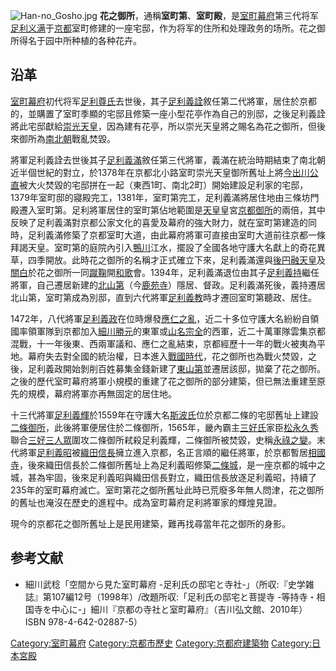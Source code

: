 {{japanese|image=Hana-no-Gosho-Flower-Palace-Kyoto.png|japanese=花 の 御所|kana=はなの ごしょ|romaji=Hana no gosho}}
[[Image:Han-no_Gosho.jpg|thumb]]
'''花之御所'''，通稱'''室町第'''、'''室町殿'''，是[[室町幕府|室町幕府]]第三代将军[[足利义满|足利义满]]于[[京都|京都]]室町修建的一座宅邸，作为将军的住所和处理政务的场所。花之御所得名于园中所种植的各种花卉。

==沿革==
[[室町幕府|室町幕府]]初代将军[[足利尊氏|足利尊氏]]去世後，其子[[足利義詮|足利義詮]]敘任第二代將軍，居住於京都的{{link-ja|三條坊門殿|三条坊門殿}}，並購置了室町季顯的宅邸且修築一座小型花亭作為自己的別邸，之後足利義詮將此宅邸獻給[[崇光天皇|崇光天皇]]，因為建有花亭，所以崇光天皇將之賜名為花之御所，但後來御所為[[南北朝時代_(日本)|南北朝]]戰亂焚毀。

將軍足利義詮去世後其子[[足利義滿|足利義滿]]敘任第三代將軍，義滿在統治時期結束了南北朝近半個世紀的對立，於1378年在京都北小路室町崇光天皇御所舊址上將[[今出川公直|今出川公直]]被大火焚毀的宅邸拼在一起（東西1町、南北2町）開始建設足利家的宅邸，1379年室町邸的寢殿完工，1381年，室町第完工，足利義滿將居住地由三條坊門殿遷入室町第。足利將軍居住的室町第佔地範圍是[[天皇|天皇]]皇宮[[京都御所|京都御所]]的兩倍，其中反映了足利義滿對京都公家文化的喜愛及幕府的強大財力，就在室町第建造的同時，足利義滿修築了京都室町大道，由此幕府將軍可直接由室町大道前往京都一條拜謁天皇。室町第的庭院內引入[[鴨川|鴨川]]江水，擺設了全國各地守護大名獻上的奇花異草，四季開放。此時花之御所的名稱才正式確立下來，足利義滿還與[[後円融天皇|後円融天皇]]及[[關白|關白]]{{link-ja|二條師嗣|二条師嗣}}於花之御所一同[[蹴鞠|蹴鞠]]開[[和歌|和歌]]會。1394年，足利義滿退位由其子[[足利義持|足利義持]]繼任將軍，自己遷居新建的[[北山第|北山第]]（今[[鹿苑寺|鹿苑寺]]）隱居、督政。足利義滿死後，義持遷居北山第，室町第成為別邸，直到六代將軍[[足利義教|足利義教]]時才遷回室町第聽政、居住。

1472年，八代將軍[[足利義政|足利義政]]在位時爆發[[應仁之亂|應仁之亂]]，近二十多位守護大名紛紛自領國率領軍隊到京都加入[[細川勝元|細川勝元]]的東軍或[[山名宗全|山名宗全]]的西軍，近二十萬軍隊雲集京都混戰，十一年後東、西兩軍議和、應仁之亂結束，京都經歷十一年的戰火被夷為平地。幕府失去對全國的統治權，日本進入[[戰國時代_(日本)|戰國時代]]，花之御所也為戰火焚毀，之後，足利義政開始剝削百姓募集金錢新建了[[東山第|東山第]]並遷居該邸，拋棄了花之御所。之後的歷代室町幕府將軍小規模的重建了花之御所的部分建築，但已無法重建至原先的規模，幕府將軍亦再無固定的居住地。

十三代將軍[[足利義輝|足利義輝]]於1559年在守護大名[[斯波氏|斯波氏]]位於京都二條的宅邸舊址上建設[[二條御所|二條御所]]，此後將軍便居住於二條御所，1565年，畿內霸主[[三好氏|三好氏]]家臣[[松永久秀|松永久秀]]聯合[[三好三人眾|三好三人眾]]圍攻二條御所弒殺足利義輝，二條御所被焚毀，史稱[[永祿之變|永祿之變]]。末代將軍[[足利義昭|足利義昭]]被[[織田信長|織田信長]]擁立進入京都，名正言順的繼任將軍，於京都暫居[[相國寺_(日本)|相國寺]]，後來織田信長於二條御所舊址上為足利義昭修築[[二條城|二條城]]，是一座京都的城中之城，甚為牢固，後來足利義昭與織田信長對立，織田信長放逐足利義昭，持續了235年的室町幕府滅亡。室町第花之御所舊址此時已荒廢多年無人問津，花之御所的舊址也淹沒在歷史的進程中。成為室町幕府足利將軍家的輝煌見證。

現今的京都花之御所舊址上是民用建築，難再找尋當年花之御所的身影。

== 参考文献 ==
* 細川武稔「空間から見た室町幕府 -足利氏の邸宅と寺社-」（所収:『史学雑誌』第107編12号（1998年）/改題所収:「足利氏の邸宅と菩提寺 -等持寺・相国寺を中心に-」細川『京都の寺社と室町幕府』（吉川弘文館、2010年） ISBN 978-4-642-02887-5）

{{室町幕府将军}}
[[Category:室町幕府|Category:室町幕府]]
[[Category:京都市歷史|Category:京都市歷史]]
[[Category:京都府建築物|Category:京都府建築物]]
[[Category:日本宮殿|Category:日本宮殿]]